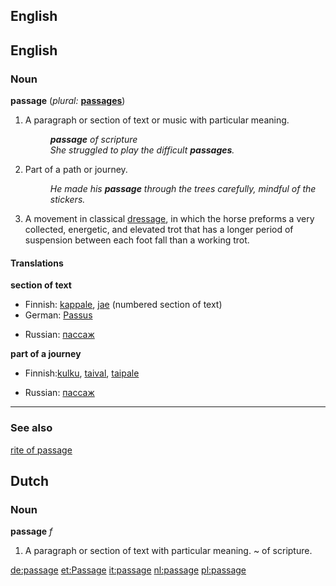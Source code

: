 ==English==

{{rank|touch|higher|military|891|passage|wood|matters|physical}}

==English==
===Noun===
'''passage'''  (''plural:'' '''[[passages]]''')
# <!--DefA-->A paragraph or section of text or music with particular meaning.  
#: '''''passage''' of scripture''
#:''She struggled to play the difficult '''passages'''.''
# <!--DefB-->Part of a path or journey. 
#:''He made his '''passage''' through the trees carefully, mindful of the stickers.''
# <!--DefC-->A movement in classical [[dressage]], in which the horse preforms a very collected, energetic, and elevated trot that has a longer period of suspension between each foot fall than a working trot.

====Translations====
<!--DefA-->'''section of text'''
{{top}}
*Finnish: [[kappale]], [[jae]] (numbered section of text)
*German: [[Passus]]
{{mid}}
*Russian: [[пассаж]]
{{bottom}}

<!--DefB-->'''part of a journey'''
{{top}}
*Finnish:[[kulku]], [[taival]], [[taipale]]
{{mid}}
*Russian: [[пассаж]]
{{bottom}}

----

===See also===
[[rite of passage]]

==Dutch==
===Noun===
'''passage''' ''f''

#<!--DefA-->A paragraph or section of text with particular meaning.  ~ of scripture.

[[de:passage]]
[[et:Passage]]
[[it:passage]]
[[nl:passage]]
[[pl:passage]]